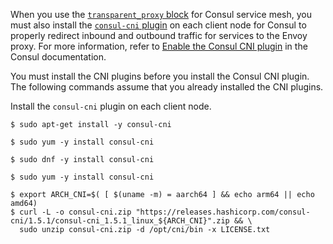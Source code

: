 When you use the [`transparent_proxy`
block](/nomad/docs/job-specification/transparent_proxy) for Consul service mesh,
you must also install the [`consul-cni`
plugin](https://releases.hashicorp.com/consul-cni) on each client node for
Consul to properly redirect inbound and outbound traffic for services to the
Envoy proxy. For more information, refer to [Enable the Consul CNI
plugin](/consul/docs/k8s/connect/transparent-proxy/enable-transparent-proxy#enable-the-consul-cni-plugin)
in the Consul documentation.

You must install the CNI plugins before you install the Consul CNI plugin. The
following commands assume that you already installed the CNI plugins.

Install the `consul-cni` plugin on each client node.

<Tabs>
<Tab heading="Ubuntu/Debian" group="ubuntu">

```shell-session
$ sudo apt-get install -y consul-cni
```

</Tab>
<Tab heading="RHEL/CentOS" group="rhel">

```shell-session
$ sudo yum -y install consul-cni
```

</Tab>
<Tab heading="Fedora" group="fedora">

```shell-session
$ sudo dnf -y install consul-cni
```

</Tab>
<Tab heading="Amazon Linux" group="amazonlinux">

```shell-session
$ sudo yum -y install consul-cni
```

</Tab>
<Tab heading="Manual" group="linux-manual">

```shell-session
$ export ARCH_CNI=$( [ $(uname -m) = aarch64 ] && echo arm64 || echo amd64)
$ curl -L -o consul-cni.zip "https://releases.hashicorp.com/consul-cni/1.5.1/consul-cni_1.5.1_linux_${ARCH_CNI}".zip && \
  sudo unzip consul-cni.zip -d /opt/cni/bin -x LICENSE.txt
```

</Tab>
</Tabs>
